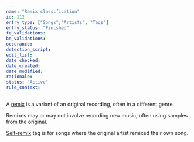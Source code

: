 ```yaml
---
name: "Remix classification"
id: 112
entry_type: ["Songs","Artists", "Tags"]
entry_status: "Finished"
fe_validations:
be_validations:
occurance:
detection_script:
edit_list:
date_checked:
date_created:
date_modified:
rationale:
status: "Active"
rule_context:
---
```

A [remix](https://vocadb.net/T/371/remix) is a variant of an original recording, often in a different genre. 

Remixes may or may not involve recording new music, often using samples from the original.

[Self-remix](https://vocadb.net/T/392/self-remix) tag is for songs where the original artist remixed their own song.

